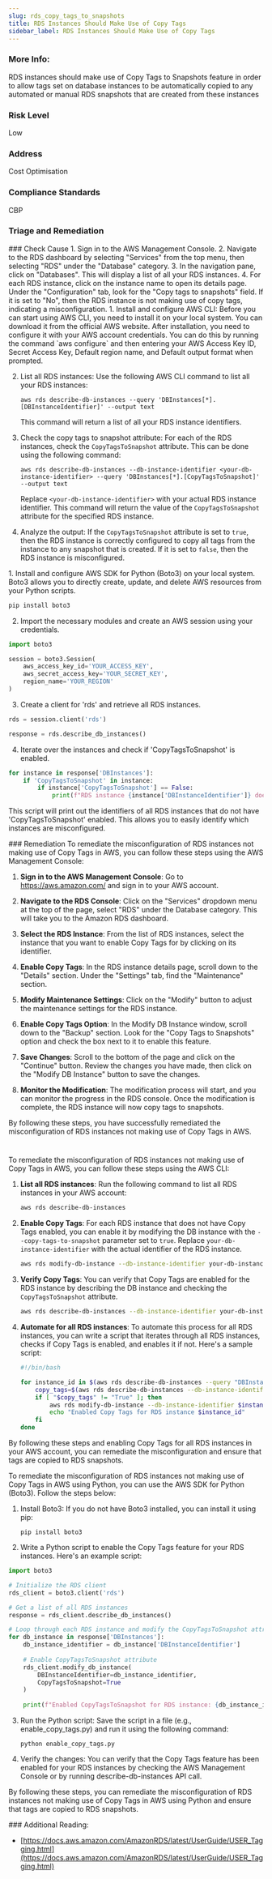 ```yaml
---
slug: rds_copy_tags_to_snapshots
title: RDS Instances Should Make Use of Copy Tags
sidebar_label: RDS Instances Should Make Use of Copy Tags
---
```


### More Info:

RDS instances should make use of Copy Tags to Snapshots feature in order to allow tags set on database instances to be automatically copied to any automated or manual RDS snapshots that are created from these instances

### Risk Level

Low

### Address

Cost Optimisation

### Compliance Standards

CBP


### Triage and Remediation
<Tabs>

<Tab title='Cause'>
### Check Cause
<AccordionGroup>
<Accordion title='Using Console' defaultOpen='true'>
1. Sign in to the AWS Management Console.
2. Navigate to the RDS dashboard by selecting "Services" from the top menu, then selecting "RDS" under the "Database" category.
3. In the navigation pane, click on "Databases". This will display a list of all your RDS instances.
4. For each RDS instance, click on the instance name to open its details page. Under the "Configuration" tab, look for the "Copy tags to snapshots" field. If it is set to "No", then the RDS instance is not making use of copy tags, indicating a misconfiguration.
</Accordion>

<Accordion title='Using CLI'>
1. Install and configure AWS CLI: Before you can start using AWS CLI, you need to install it on your local system. You can download it from the official AWS website. After installation, you need to configure it with your AWS account credentials. You can do this by running the command `aws configure` and then entering your AWS Access Key ID, Secret Access Key, Default region name, and Default output format when prompted.

2. List all RDS instances: Use the following AWS CLI command to list all your RDS instances:

   ```
   aws rds describe-db-instances --query 'DBInstances[*].[DBInstanceIdentifier]' --output text
   ```

   This command will return a list of all your RDS instance identifiers.

3. Check the copy tags to snapshot attribute: For each of the RDS instances, check the `CopyTagsToSnapshot` attribute. This can be done using the following command:

   ```
   aws rds describe-db-instances --db-instance-identifier <your-db-instance-identifier> --query 'DBInstances[*].[CopyTagsToSnapshot]' --output text
   ```

   Replace `<your-db-instance-identifier>` with your actual RDS instance identifier. This command will return the value of the `CopyTagsToSnapshot` attribute for the specified RDS instance.

4. Analyze the output: If the `CopyTagsToSnapshot` attribute is set to `true`, then the RDS instance is correctly configured to copy all tags from the instance to any snapshot that is created. If it is set to `false`, then the RDS instance is misconfigured.
</Accordion>

<Accordion title='Using Python'>
1. Install and configure AWS SDK for Python (Boto3) on your local system. Boto3 allows you to directly create, update, and delete AWS resources from your Python scripts.

```python
pip install boto3
```

2. Import the necessary modules and create an AWS session using your credentials.

```python
import boto3

session = boto3.Session(
    aws_access_key_id='YOUR_ACCESS_KEY',
    aws_secret_access_key='YOUR_SECRET_KEY',
    region_name='YOUR_REGION'
)
```

3. Create a client for 'rds' and retrieve all RDS instances.

```python
rds = session.client('rds')

response = rds.describe_db_instances()
```

4. Iterate over the instances and check if 'CopyTagsToSnapshot' is enabled.

```python
for instance in response['DBInstances']:
    if 'CopyTagsToSnapshot' in instance:
        if instance['CopyTagsToSnapshot'] == False:
            print(f"RDS instance {instance['DBInstanceIdentifier']} does not have CopyTagsToSnapshot enabled.")
```

This script will print out the identifiers of all RDS instances that do not have 'CopyTagsToSnapshot' enabled. This allows you to easily identify which instances are misconfigured.
</Accordion>

</AccordionGroup>
</Tab>

<Tab title='Remediation'>
### Remediation

<AccordionGroup>
<Accordion title='Using Console' defaultOpen='true'>
To remediate the misconfiguration of RDS instances not making use of Copy Tags in AWS, you can follow these steps using the AWS Management Console:

1. **Sign in to the AWS Management Console**: Go to https://aws.amazon.com/ and sign in to your AWS account.

2. **Navigate to the RDS Console**: Click on the "Services" dropdown menu at the top of the page, select "RDS" under the Database category. This will take you to the Amazon RDS dashboard.

3. **Select the RDS Instance**: From the list of RDS instances, select the instance that you want to enable Copy Tags for by clicking on its identifier.

4. **Enable Copy Tags**: In the RDS instance details page, scroll down to the "Details" section. Under the "Settings" tab, find the "Maintenance" section.

5. **Modify Maintenance Settings**: Click on the "Modify" button to adjust the maintenance settings for the RDS instance.

6. **Enable Copy Tags Option**: In the Modify DB Instance window, scroll down to the "Backup" section. Look for the "Copy Tags to Snapshots" option and check the box next to it to enable this feature.

7. **Save Changes**: Scroll to the bottom of the page and click on the "Continue" button. Review the changes you have made, then click on the "Modify DB Instance" button to save the changes.

8. **Monitor the Modification**: The modification process will start, and you can monitor the progress in the RDS console. Once the modification is complete, the RDS instance will now copy tags to snapshots.

By following these steps, you have successfully remediated the misconfiguration of RDS instances not making use of Copy Tags in AWS.

#
</Accordion>

<Accordion title='Using CLI'>
To remediate the misconfiguration of RDS instances not making use of Copy Tags in AWS, you can follow these steps using the AWS CLI:

1. **List all RDS instances**:
   Run the following command to list all RDS instances in your AWS account:
   ```bash
   aws rds describe-db-instances
   ```

2. **Enable Copy Tags**:
   For each RDS instance that does not have Copy Tags enabled, you can enable it by modifying the DB instance with the `--copy-tags-to-snapshot` parameter set to `true`. Replace `your-db-instance-identifier` with the actual identifier of the RDS instance.
   ```bash
   aws rds modify-db-instance --db-instance-identifier your-db-instance-identifier --copy-tags-to-snapshot
   ```

3. **Verify Copy Tags**:
   You can verify that Copy Tags are enabled for the RDS instance by describing the DB instance and checking the `CopyTagsToSnapshot` attribute.
   ```bash
   aws rds describe-db-instances --db-instance-identifier your-db-instance-identifier
   ```

4. **Automate for all RDS instances**:
   To automate this process for all RDS instances, you can write a script that iterates through all RDS instances, checks if Copy Tags is enabled, and enables it if not. Here's a sample script:
   ```bash
   #!/bin/bash

   for instance_id in $(aws rds describe-db-instances --query "DBInstances[].DBInstanceIdentifier" --output text); do
       copy_tags=$(aws rds describe-db-instances --db-instance-identifier $instance_id --query "DBInstances[].CopyTagsToSnapshot" --output text)
       if [ "$copy_tags" != "True" ]; then
           aws rds modify-db-instance --db-instance-identifier $instance_id --copy-tags-to-snapshot
           echo "Enabled Copy Tags for RDS instance $instance_id"
       fi
   done
   ```

By following these steps and enabling Copy Tags for all RDS instances in your AWS account, you can remediate the misconfiguration and ensure that tags are copied to RDS snapshots.
</Accordion>

<Accordion title='Using Python'>
To remediate the misconfiguration of RDS instances not making use of Copy Tags in AWS using Python, you can use the AWS SDK for Python (Boto3). Follow the steps below:

1. Install Boto3:
   If you do not have Boto3 installed, you can install it using pip:
   ```
   pip install boto3
   ```

2. Write a Python script to enable the Copy Tags feature for your RDS instances. Here's an example script:

```python
import boto3

# Initialize the RDS client
rds_client = boto3.client('rds')

# Get a list of all RDS instances
response = rds_client.describe_db_instances()

# Loop through each RDS instance and modify the CopyTagsToSnapshot attribute
for db_instance in response['DBInstances']:
    db_instance_identifier = db_instance['DBInstanceIdentifier']
    
    # Enable CopyTagsToSnapshot attribute
    rds_client.modify_db_instance(
        DBInstanceIdentifier=db_instance_identifier,
        CopyTagsToSnapshot=True
    )
    
    print(f"Enabled CopyTagsToSnapshot for RDS instance: {db_instance_identifier}")
```

3. Run the Python script:
   Save the script in a file (e.g., enable_copy_tags.py) and run it using the following command:
   ```
   python enable_copy_tags.py
   ```

4. Verify the changes:
   You can verify that the Copy Tags feature has been enabled for your RDS instances by checking the AWS Management Console or by running describe-db-instances API call.

By following these steps, you can remediate the misconfiguration of RDS instances not making use of Copy Tags in AWS using Python and ensure that tags are copied to RDS snapshots.
</Accordion>

</AccordionGroup>
</Tab>
</Tabs>
### Additional Reading:

- [https://docs.aws.amazon.com/AmazonRDS/latest/UserGuide/USER_Tagging.html](https://docs.aws.amazon.com/AmazonRDS/latest/UserGuide/USER_Tagging.html) 

